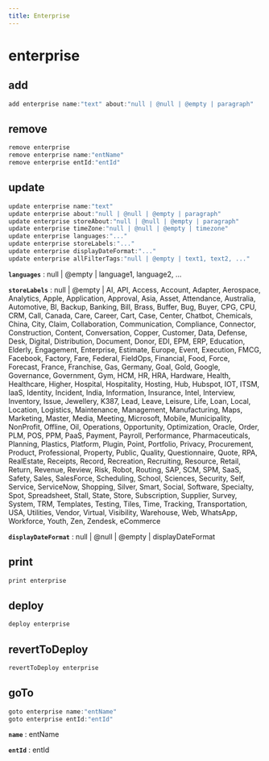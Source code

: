 ```yaml
---
title: Enterprise
---
```


# enterprise

## add

```js filename="Terminal" copy
add enterprise name:"text" about:"null | @null | @empty | paragraph"
```


## remove

```js filename="Terminal" copy
remove enterprise
remove enterprise name:"entName"
remove enterprise entId:"entId"
```


## update

```js filename="Terminal" copy
update enterprise name:"text"
update enterprise about:"null | @null | @empty | paragraph"
update enterprise storeAbout:"null | @null | @empty | paragraph"
update enterprise timeZone:"null | @null | @empty | timezone"
update enterprise languages:"..."
update enterprise storeLabels:"..."
update enterprise displayDateFormat:"..."
update enterprise allFilterTags:"null | @empty | text1, text2, ..."
```

**`languages`**
 : null | @empty | language1, language2, ...

**`storeLabels`**
 : null | @empty | AI, API, Access, Account, Adapter, Aerospace, Analytics, Apple, Application, Approval, Asia, Asset, Attendance, Australia, Automotive, BI, Backup, Banking, Bill, Brass, Buffer, Bug, Buyer, CPG, CPU, CRM, Call, Canada, Care, Career, Cart, Case, Center, Chatbot, Chemicals, China, City, Claim, Collaboration, Communication, Compliance, Connector, Construction, Content, Conversation, Copper, Customer, Data, Defense, Desk, Digital, Distribution, Document, Donor, EDI, EPM, ERP, Education, Elderly, Engagement, Enterprise, Estimate, Europe, Event, Execution, FMCG, Facebook, Factory, Fare, Federal, FieldOps, Financial, Food, Force, Forecast, France, Franchise, Gas, Germany, Goal, Gold, Google, Governance, Government, Gym, HCM, HR, HRA, Hardware, Health, Healthcare, Higher, Hospital, Hospitality, Hosting, Hub, Hubspot, IOT, ITSM, IaaS, Identity, Incident, India, Information, Insurance, Intel, Interview, Inventory, Issue, Jewellery, K387, Lead, Leave, Leisure, Life, Loan, Local, Location, Logistics, Maintenance, Management, Manufacturing, Maps, Marketing, Master, Media, Meeting, Microsoft, Mobile, Municipality, NonProfit, Offline, Oil, Operations, Opportunity, Optimization, Oracle, Order, PLM, POS, PPM, PaaS, Payment, Payroll, Performance, Pharmaceuticals, Planning, Plastics, Platform, Plugin, Point, Portfolio, Privacy, Procurement, Product, Professional, Property, Public, Quality, Questionnaire, Quote, RPA, RealEstate, Receipts, Record, Recreation, Recruiting, Resource, Retail, Return, Revenue, Review, Risk, Robot, Routing, SAP, SCM, SPM, SaaS, Safety, Sales, SalesForce, Scheduling, School, Sciences, Security, Self, Service, ServiceNow, Shopping, Silver, Smart, Social, Software, Specialty, Spot, Spreadsheet, Stall, State, Store, Subscription, Supplier, Survey, System, TRM, Templates, Testing, Tiles, Time, Tracking, Transportation, USA, Utilities, Vendor, Virtual, Visibility, Warehouse, Web, WhatsApp, Workforce, Youth, Zen, Zendesk, eCommerce

**`displayDateFormat`**
 : null | @null | @empty | displayDateFormat


## print

```js filename="Terminal" copy
print enterprise
```


## deploy

```js filename="Terminal" copy
deploy enterprise
```


## revertToDeploy

```js filename="Terminal" copy
revertToDeploy enterprise
```


## goTo


```js filename="Terminal" copy
goto enterprise name:"entName"
goto enterprise entId:"entId"
```

**`name`**
 : entName

**`entId`**
 : entId

